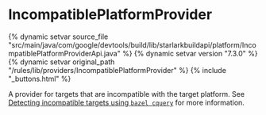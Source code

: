 <html devsite>
<head>
  <meta name="project_path" value="/_project.yaml">
  <meta name="book_path" value="/versions/7.3.0/_book.yaml">
</head>
<body>

<h1 class="page-title" id="modules.IncompatiblePlatformProvider">IncompatiblePlatformProvider</h1>

{% dynamic setvar source_file "src/main/java/com/google/devtools/build/lib/starlarkbuildapi/platform/IncompatiblePlatformProviderApi.java" %}
{% dynamic setvar version "7.3.0" %}
{% dynamic setvar original_path "/rules/lib/providers/IncompatiblePlatformProvider" %}
{% include "_buttons.html" %}
<!-- {% raw %} -->

A provider for targets that are incompatible with the target platform. See <a href='/versions/7.3.0/docs/platforms#detecting-incompatible-targets-using-bazel-cquery'>Detecting incompatible targets using <code>bazel cquery</code></a> for more information.



</body>
</html>

<!-- {% endraw %} -->
